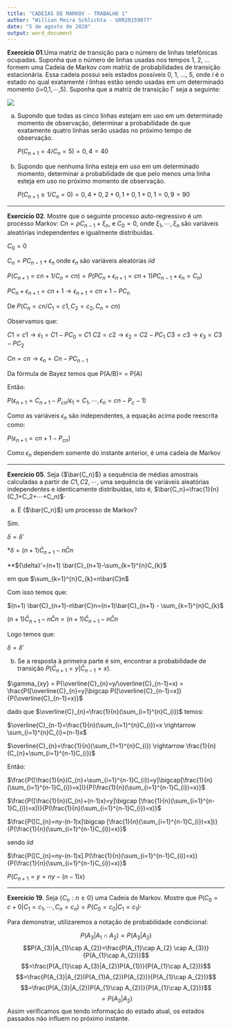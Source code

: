 ```yaml
---
title: "CADEIAS DE MARKOV - TRABALHO 1"
author: "Willian Meira Schlichta - GRR20159077"
date: "5 de agosto de 2020"
output: word_document
---
```


**Exercício 01**.Uma matriz de transição para o número de linhas telefónicas ocupadas.
Suponha que o número de linhas usadas nos tempos 1, 2, ... formem uma Cadeia de Markov com matriz de probabilidades de transição estacionária. Essa cadeia possui seis estados possíveis 0, 1, ..., 5, onde $i$ é o estado no qual exatamente $i$ linhas estão sendo usadas em um determinado momento (i=0,1,⋯,5). Suponha que a matriz de transição Γ seja a seguinte: 

![](C:\Users\55419\Documents\Git\disciplinas\Optativas\CE231 - Modelos Markovianos\Trabalho 1 - M1.PNG)

(a) Supondo que todas as cinco linhas estejam em uso em um determinado momento de observação, determinar a probabilidade de que exatamente quatro linhas serão usadas no próximo tempo de observação.
    
    $P(C_{n+1}=4/C_{n}=5) = 0,4 = 40%$

(b) Supondo que nenhuma linha esteja em uso em um determinado momento, determinar a probabilidade de que pelo menos uma linha esteja em uso no próximo momento de observação.

    $P(C_{n+1}\geqslant 1/C_{n}=0) = 0,4 +0,2 +0,1 +0,1 +0,1 = 0,9 = 90%$



__________________________________________________________________________________________________________________________________________
**Exercício 02**. Mostre que o seguinte processo auto-regressivo é um processo Markov: 
         $Cn=ρC_{n−1}+ξ_n$, e $C_0=0$, onde $ξ_1,⋯,ξ_n$ são variáveis aleatórias independentes e igualmente distribuídas.

$C_{0} = 0$

$C_{n}=PC_{n-1}+\epsilon_{n}$ onde $\epsilon_{n}$ são variáveis aleatórias $iid$  

$P(C_{n+1}=cn+1/C_{n}=cn)=P(PC_{n}+\epsilon_{n+1}=cn+1)PC_{n-1}+\epsilon_{n}=C_{n})$

$PC_{n}+\epsilon_{n+1}=cn+1 \rightarrow \epsilon_{n+1}=cn+1 - PC_{n}$

De $P(C_{n}=cn/C_1=c1, C_2=c_2,C_n=cn)$

Observamos que:
 
$C1=c1 \rightarrow \epsilon_{1}=C1-PC_{0}=C1$ 
$C2=c2 \rightarrow \epsilon_{2}=C2-PC_{1}$ 
$C3=c3 \rightarrow \epsilon_{3}=C3-PC_{2}$ 
 
$Cn=cn \rightarrow \epsilon_{n}=Cn-PC_{n-1}$ 

Da fórmula de Bayez temos que P(A/B)=\frac{P(A,B)}{P(B)} = P(A)

Então:
 
$P(\epsilon_{n+1}=C_{n+1}-P_{cn}/\epsilon_{1}=C_{1},\cdots , \epsilon_{n}=cn-P_{c}-1)$
 
Como as variáveis $\epsilon_{n}$ são independentes, a equação acima pode reescrita como:
 
$P(\epsilon_{n+1}=cn+1 - P_{cn})$
 
Como $\epsilon_{n}$ dependem somente do instante anterior, é uma cadeia de Markov


__________________________________________________________________________________________________________________________________________
**Exercício 05**. Seja {$\bar{C_n}$} a sequência de médias amostrais calculadas a partir de $C1,C2,⋯$, uma sequência de variáveis aleatórias independentes e identicamente distribuídas, isto é, $\bar{C_n}=\frac{1}{n}(C_1+C_2+⋯+C_n)$⋅

(a) É {$\bar{C_n}$} um processo de Markov?
    
Sim. 

${\delta }= {\delta}'$

*${\delta }= (n+1) \bar{C}_{n+1}-n\bar{C}n$

**${\delta}'=(n+1) \bar{C}_{n+1}-\sum_{k=1}^{n}C_{k}$

em que $\sum_{k=1}^{n}C_{k}=n\bar{C}n$

Com isso temos que:

$(n+1) \bar{C}_{n+1}-n\bar{C}n=(n+1)\bar{C}_{n+1} - \sum_{k=1}^{n}C_{k}$

$(n+1) \bar{C}_{n+1}-n\bar{C}n=(n+1) \bar{C}_{n+1}-n\bar{C}n$

Logo temos que:

${\delta }= {\delta}'$
  
    
(b) Se a resposta à primeira parte é sim, encontrar a probabilidade de transição $P(\bar{C}_{n+1}=y|\bar{C}_{n−1}=x)$.

$\gamma_{xy} = P(\overline{C}_{n}=y/\overline{C}_{n-1}=x) = \frac{P([\overline{C}_{n}=y]\bigcap P([\overline{C}_{n-1}=x]}{P(\overline{C}_{n-1}=x)}$
  
  dado que $\overline{C}_{n}=\frac{1}{n}(\sum_{i=1}^{n}C_{i})$ temos:
  
  $\overline{C}_{n-1}=\frac{1}{n}(\sum_{i=1}^{n}C_{i})=x \rightarrow \sum_{i=1}^{n}C_{i}=(n-1)x$
  
  $\overline{C}_{n}=\frac{1}{n}(\sum_{1=1}^{n}C_{i}) \rightarrow \frac{1}{n}(C_{n}+\sum_{i=1}^{n-1}C_{i})$
  
  Então:
  
  $\frac{P([\frac{1}{n}(C_{n}+\sum_{i=1}^{n-1}C_{i})=y]\bigcap[\frac{1}{n}(\sum_{i=1}^{n-1}C_{i})=x])}{P(\frac{1}{n}(\sum_{i=1}^{n-1}C_{i})=x)}$
  
  $\frac{P([\frac{1}{n}(C_{n}+(n-1)x)=y]\bigcap [\frac{1}{n}(\sum_{i=1}^{n-1}C_{i})=x])}{P(\frac{1}{n}(\sum_{i=1}^{n-1}C_{i})=x)}$
  
  $\frac{P([C_{n}=ny-(n-1)x]\bigcap [\frac{1}{n}(\sum_{i=1}^{n-1}C_{i})=x])}{P(\frac{1}{n}(\sum_{i=1}^{n-1}C_{i})=x)}$ 
  
sendo $iid$
  
  $\frac{P([C_{n}=ny-(n-1)x].P(\frac{1}{n}(\sum_{i=1}^{n-1}C_{i})=x)}{P(\frac{1}{n}(\sum_{i=1}^{n-1}C_{i})=x)}$
  
  $P(C_{n+1}=y =ny-(n-1)x)$


__________________________________________________________________________________________________________________________________________
**Exercício 19**. Seja {$C_n:n≥0$} uma Cadeia de Markov. Mostre que $P(C_0=c+0|C_1=c_1,⋯,C_n=c_n)=P(C_0=c_0|C_1=c_1)$⋅

 Para demonstrar, utilizaremos a notação de probabilidade condicional:

$$P(A_{3}|A_{1}\cap A_{2})=P(A_{3}|A_{2})$$
$$P(A_{3}|A_{1}\cap A_{2})=\frac{P(A_{1}\cap A_{2} \cap A_{3})}{P(A_{1}\cap A_{2})}$$
$$=\frac{P(A_{1}\cap A_{3}|A_{2})P(A_{1})}{P(A_{1}\cap A_{2})}$$
$$=\frac{P(A_{3}|A_{2})P(A_{1}A_{2})P(A_{2})}{P(A_{1}\cap A_{2})}$$
$$=\frac{P(A_{3}|A_{2})P(A_{1}\cap A_{2})}{P(A_{1}\cap A_{2})}$$
$$=P(A_{3}|A_{2})$$
Assim verificamos que tendo informação do estado atual, os estados passados não influem no próximo instante.





